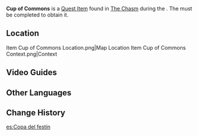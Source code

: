 {{Item Infobox
|id          = 101638
|image       = Item Cup of Commons.png
|type        = Quest Items
|description = One of the six lost offerings scattered throughout The Chasm. Neither stone nor gem, it somehow still became part of the Treasure Hoarders' loot hoard.<br>It has been filled by turns with fine wine, fair treasure, and blood. Now, its previous shame has been washed away, and it is ready to take on new memories.
|source1     = Found in [[The Chasm (Area)|The Chasm]] after completing the ''[[Undetected Infiltration]]''.
}}
'''Cup of Commons''' is a [[Quest Item]] found in [[The Chasm (Area)|The Chasm]] during the {{Quest|The Millennial Mountains}}. The {{Quest|Undetected Infiltration}} must be completed to obtain it.

==Location==
<gallery>
Item Cup of Commons Location.png|Map Location
Item Cup of Commons Context.png|Context
</gallery>
==Video Guides==
{{EVT
|video1   = https://youtu.be/X9cJHl-354w
|caption1 = Cup of Common Location
}}

==Other Languages==
{{Other Languages
|default_hidden = 1
|en      = Cup of Commons
|zhs     = 共饮之杯
|zhs_rm  = Gòngyǐn zhī Bēi
|zht     = 共飲之杯
|zht_rm  = Gòngyǐn zhī Bēi
|ja      = 共飲の杯
|ja_rm   = Kyouin no Sakazuki
|ko      = 건배의 잔
|ko_rm   = Geonbae-ui Jan
|es      = Copa del festín
|fr      = Coupe des partages
|ru      = Общий кубок
|th      = ถ้วยแห่งสามัญ
|th_rm   = Thuai haeng Saman
|vi      = Ly Ăn Mừng
|de      = Kelch der netten Kameradschaft
|id      = Cangkir Kebersamaan
|pt      = Cálice do Festim
|tr      = Birlik Kadehi
|it      = Calice del popolo
}}

==Change History==
{{Change History|2.6}}

[[es:Copa del festín]]